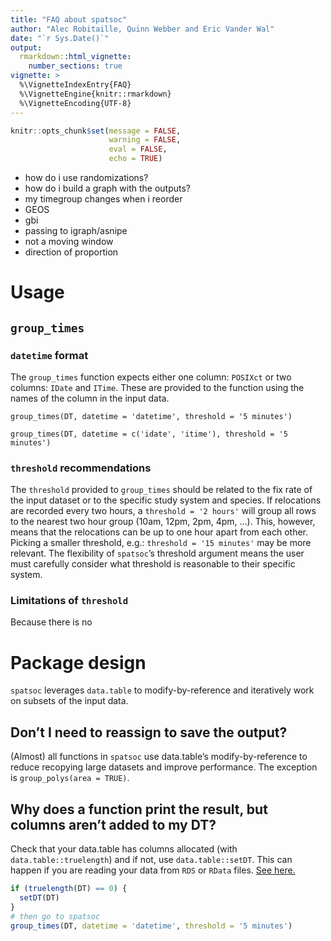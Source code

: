 ```yaml
---
title: "FAQ about spatsoc"
author: "Alec Robitaille, Quinn Webber and Eric Vander Wal"
date: "`r Sys.Date()`"
output: 
  rmarkdown::html_vignette:
    number_sections: true
vignette: >
  %\VignetteIndexEntry{FAQ}
  %\VignetteEngine{knitr::rmarkdown}
  %\VignetteEncoding{UTF-8}
---
```


```r
knitr::opts_chunk$set(message = FALSE, 
                      warning = FALSE,
                      eval = FALSE, 
                      echo = TRUE)
```



* how do i use randomizations? 
* how do i build a graph with the outputs?
* my timegroup changes when i reorder
* GEOS
* gbi
* passing to igraph/asnipe
* not a moving window
* direction of proportion


# Usage
## `group_times`

### `datetime` format
The `group_times` function expects either one column: `POSIXct` or two columns: `IDate` and `ITime`. These are provided to the function using the names of the column in the input data. 

`group_times(DT, datetime = 'datetime', threshold = '5 minutes')`

`group_times(DT, datetime = c('idate', 'itime'), threshold = '5 minutes')`


### `threshold` recommendations
The `threshold` provided to `group_times` should be related to the fix rate of the input dataset or to the specific study system and species. If relocations are recorded every two hours, a `threshold = '2 hours'` will group all rows to the nearest two hour group (10am, 12pm, 2pm, 4pm, ...). This, however, means that the relocations can be up to one hour apart from each other. Picking a smaller threshold, e.g.: `threshold = '15 minutes'` may be more relevant. The flexibility of `spatsoc`'s threshold argument means the user must carefully consider what threshold is reasonable to their specific system. 

### Limitations of `threshold`
Because there is no 


# Package design
`spatsoc` leverages `data.table` to modify-by-reference and iteratively work on subsets of the input data. 

## Don't I need to reassign to save the output?

(Almost) all functions in `spatsoc` use data.table's modify-by-reference to reduce recopying large datasets and improve performance. The exception is `group_polys(area = TRUE)`. 


## Why does a function print the result, but columns aren't added to my DT?

Check that your data.table has columns allocated (with `data.table::truelength`) and if not, use `data.table::setDT`. This can happen if you are reading your data from `RDS` or `RData` files.  [See here.](https://cran.r-project.org/web/packages/data.table/vignettes/datatable-faq.html#reading-data.table-from-rds-or-rdata-file)

```r
if (truelength(DT) == 0) {
  setDT(DT)
}
# then go to spatsoc
group_times(DT, datetime = 'datetime', threshold = '5 minutes')
```

